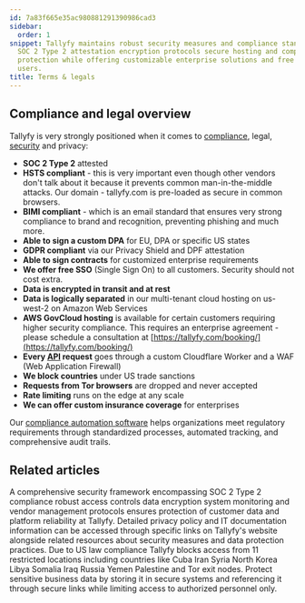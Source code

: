 ```yaml
---
id: 7a83f665e35ac980881291390986cad3
sidebar:
  order: 1
snippet: Tallyfy maintains robust security measures and compliance standards including
  SOC 2 Type 2 attestation encryption protocols secure hosting and comprehensive data
  protection while offering customizable enterprise solutions and free SSO for all
  users.
title: Terms & legals
---
```


## Compliance and legal overview

Tallyfy is very strongly positioned when it comes to [compliance](/products/pro/compliance/), legal, [security](/products/pro/compliance/) and privacy:

* **SOC 2 Type 2** attested
* **HSTS compliant** - this is very important even though other vendors don't talk about it because it prevents common man-in-the-middle attacks. Our domain - tallyfy.com is pre-loaded as secure in common browsers.
* **BIMI compliant** - which is an email standard that ensures very strong compliance to brand and recognition, preventing phishing and much more.
* **Able to sign a custom DPA** for EU, DPA or specific US states
* **GDPR compliant** via our Privacy Shield and DPF attestation
* **Able to sign contracts** for customized enterprise requirements
* **We offer free SSO** (Single Sign On) to all customers. Security should not cost extra.
* **Data is encrypted in transit and at rest**
* **Data is logically separated** in our multi-tenant cloud hosting on us-west-2 on Amazon Web Services
* **AWS GovCloud hosting** is available for certain customers requiring higher security compliance. This requires an enterprise agreement - please schedule a consultation at [https://tallyfy.com/booking/](https://tallyfy.com/booking/)
* **Every [API](/products/pro/integrations/open-api/) request** goes through a custom Cloudflare Worker and a WAF (Web Application Firewall)
* **We block countries** under US trade sanctions
* **Requests from Tor browsers** are dropped and never accepted
* **Rate limiting** runs on the edge at any scale
* **We can offer custom insurance coverage** for enterprises

Our [compliance automation software](https://tallyfy.com/solutions/compliance-automation-software/) helps organizations meet regulatory requirements through standardized processes, automated tracking, and comprehensive audit trails.


<PageTree />


## Related articles
<CardGrid>
<LinkTitleCard header="<b>Pro > Compliance</b>" href="/products/pro/compliance/" > A comprehensive security framework encompassing SOC 2 Type 2 compliance robust access controls data encryption system monitoring and vendor management protocols ensures protection of customer data and platform reliability at Tallyfy. </LinkTitleCard>
<LinkTitleCard header="<b>Terms Legals > Tallyfy's privacy policy</b>" href="/products/pro/miscellaneous/terms-legals/where-can-i-find-tallyfys-privacy-policy/" > Detailed privacy policy and IT documentation information can be accessed through specific links on Tallyfy's website alongside related resources about security measures and data protection practices. </LinkTitleCard>
<LinkTitleCard header="<b>Terms Legals > Country restrictions</b>" href="/products/pro/miscellaneous/terms-legals/is-your-country-blocked-from-using-tallyfy/" > Due to US law compliance Tallyfy blocks access from 11 restricted locations including countries like Cuba Iran Syria North Korea Libya Somalia Iraq Russia Yemen Palestine and Tor exit nodes. </LinkTitleCard>
<LinkTitleCard header="<b>Tracking And Tasks > Protect sensitive data</b>" href="/products/pro/tracking-and-tasks/how-can-i-protect-sensitive-data-in-tallyfy/" > Protect sensitive business data by storing it in secure systems and referencing it through secure links while limiting access to authorized personnel only. </LinkTitleCard>
</CardGrid>